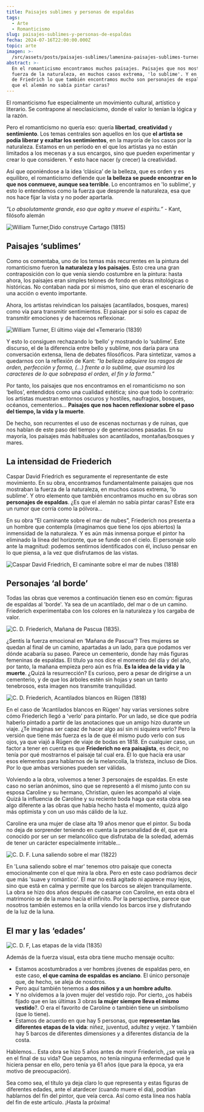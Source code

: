 ```yaml
---
title: Paisajes sublimes y personas de espaldas
tags:
  - Arte
  - Romanticismo
slug: paisajes-sublimes-y-personas-de-espaldas
fecha: 2024-07-16T22:00:00.000Z
topic: arte
imagen: >-
  /src/assets/posts/paisajes-sublimes/lamenina-paisajes-sublimes-turner-dido.webp
abstract: >-
  En el romanticismo encontramos muchos paisajes. Paisajes que nos mostraban la
  fuerza de la naturaleza, en muchos casos extrema, 'lo sublime'. Y en la obra
  de Friedrich lo que también encontramos mucho son personajes de espaldas. ¿Es
  que el alemán no sabía pintar caras?
---
```


El romanticismo fue especialmente un movimiento cultural, artístico y literario. Se contrapone al neoclasicismo, donde el valor lo tenían la lógica y la razón.

Pero el romanticismo no quería eso: quería **libertad**, **creatividad** y **sentimiento**. Los temas centrales son aquellos en los que **el artista se podía liberar y exaltar los sentimientos**, en la mayoría de los casos por la naturaleza. Estamos en un período en el que los artistas ya no están limitados a los mecenas y a sus encargos, sino que pueden experimentar y crear lo que consideren. Y esto hace nacer (y crecer) la creatividad.

Así que oponiéndose a la idea ‘clásica’ de la belleza, que es orden y es equilibro, el romanticismo defiende que **la belleza se puede encontrar en lo que nos conmueve, aunque sea terrible**. Lo encontramos en 'lo sublime', y esto lo entendemos como la fuerza que desprende la naturaleza, esa que nos hace fijar la vista y no poder apartarla.

*"Lo absolutamente grande, eso que agita y mueve el espíritu.”* - Kant, filósofo alemán

![William Turner,Dido construye Cartago (1815)](/src/assets/posts/paisajes-sublimes/lamenina-paisajes-sublimes-turner-dido.webp "William Turner,Dido construye Cartago (1815)")

## Paisajes ‘sublimes’

Como os comentaba, uno de los temas más recurrentes en la pintura del romanticismo fueron **la naturaleza y los paisajes**. Esto crea una gran contraposición con lo que venía siendo costumbre en la pintura: hasta ahora, los paisajes eran simples telones de fondo en obras mitológicas o históricas. No contaban nada por si mismos, sino que eran el escenario de una acción o evento importante.

Ahora, los artistas reivindican los paisajes (acantilados, bosques, mares) como vía para transmitir sentimientos. El paisaje por si solo es capaz de transmitir emociones y de hacernos reflexionar.

![William Turner, El último viaje del «Temerario (1839)](/src/assets/posts/paisajes-sublimes/lamenina-paisajes-sublimes-ultimo-viaje-temerario.webp "William Turner, El último viaje del «Temerario (1839)")

Y esto lo consiguen rechazando lo ‘bello’ y mostrando lo ‘sublime’. Este discurso, el de la diferencia entre bello y sublime, nos daría para una conversación extensa, llena de debates filosóficos. Para sintetizar, vamos a quedarnos con la reflexión de Kant: *“la belleza adquiere los rasgos de orden, perfección y forma, (…) frente a lo sublime, que asumirá los caracteres de lo que sobrepasa el orden, el fin y la forma.”*

Por tanto, los paisajes que nos encontramos en el romanticismo no son ‘bellos’, entendidos como una cualidad estética; sino que todo lo contrario: los artistas muestran entornos oscuros y hostiles, naufragios, bosques, océanos, cementerios… **Paisajes que nos hacen reflexionar sobre el paso del tiempo, la vida y la muerte**.

De hecho, son recurrentes el uso de escenas nocturnas y de ruinas, que nos hablan de este paso del tiempo y de generaciones pasadas. En su mayoría, los paisajes más habituales son acantilados, montañas/bosques y mares.

## La intensidad de Friederich

Caspar David Friedrich es seguramente el representante de este movimiento. En su obra, encontramos fundamentalmente paisajes que nos mostraban la fuerza de la naturaleza, en muchos casos extrema, 'lo sublime'. Y otro elemento que también encontramos mucho en su obras son **personajes de espaldas**. ¿Es que el alemán no sabía pintar caras? Este era un rumor que corría como la pólvora…

En su obra “El caminante sobre el mar de nubes”, Friederich nos presenta a un hombre que contempla (imaginamos que tiene los ojos abiertos) la inmensidad de la naturaleza. Y es aún más inmensa porque el pintor ha eliminado la línea del horizonte, que se funde con el cielo. El personaje solo ante la magnitud: podemos sentirnos identificados con él, incluso pensar en lo que piensa, a la vez que disfrutamos de las vistas.

![Caspar David Friedrich, El caminante sobre el mar de nubes (1818)](/src/assets/posts/paisajes-sublimes/lamenina-paisajes-sublimes-caminante-sobre-mar-nube.webp "Caspar David Friedrich, El caminante sobre el mar de nubes (1818)")

## Personajes ‘al borde’

Todas las obras que veremos a continuación tienen eso en común: figuras de espaldas al 'borde'. Ya sea de un acantilado, del mar o de un camino. Friederich experimentaba con los colores en la naturaleza y los cargaba de valor.

![C. D. Friederich, Mañana de Pascua (1835).](/src/assets/posts/paisajes-sublimes/lamenina-paisajes-sublimes-manana-pascua.webp "C. D. Friederich, Mañana de Pascua (1835).")

¿Sentís la fuerza emocional en ‘Mañana de Pascua’? Tres mujeres se quedan al final de un camino, apartadas a un lado, para que podamos ver dónde acabaría su paseo. Parece un cementerio, donde hay más figuras femeninas de espaldas. El título ya nos dice el momento del día y del año, por tanto, la mañana empieza pero aún es fría. **Es la idea de la vida y la muerte**. ¿Quizá la resurrección? Es curioso, pero a pesar de dirigirse a un cementerio, y de que los árboles estén sin hojas y sean un tanto tenebrosos, esta imagen nos transmite tranquilidad.

![C. D. Friederich, Acantilados blancos en Rügen (1818)](/src/assets/posts/paisajes-sublimes/lamenina-paisajes-sublimes-acantilados-blancos.webp "C. D. Friederich, Acantilados blancos en Rügen (1818)")

En el caso de 'Acantilados blancos en Rügen' hay varias versiones sobre cómo Friederich llegó a 'verlo' para pintarlo. Por un lado, se dice que podría haberlo pintado a partir de las anotaciones que un amigo hizo durante un viaje. ¿Te imaginas ser capaz de hacer algo así sin ni siquiera verlo? Pero la versión que tiene más fuerza es la de que él mismo pudo verlo con sus ojos, ya que viajó a Rügen de viaje de bodas en 1818. En cualquier caso, un factor a tener en cuenta es que **Friederich no era paisajista**, es decir, no tenía por qué mostrarnos el paisaje tal cual era. Él lo que hacía era usar esos elementos para hablarnos de la melancolía, la tristeza, incluso de Dios. Por lo que ambas versiones pueden ser válidas.

Volviendo a la obra, volvemos a tener 3 personajes de espaldas. En este caso no serían anónimos, sino que se representó a él mismo junto con su esposa Caroline y su hermano, Christian, quien les acompañó al viaje. Quizá la influencia de Caroline y su reciente boda haga que esta obra sea algo diferente a las obras que había hecho hasta el momento, quizá algo más optimista y con un uso más cálido de la luz.

Caroline era una mujer de clase alta 19 años menor que el pintor. Su boda no deja de sorprender teniendo en cuenta la personalidad de él, que era conocido por ser un ser melancólico que disfrutaba de la soledad, además de tener un carácter especialmente irritable…

![C. D. F. Luna saliendo sobre el mar (1822)](/src/assets/posts/paisajes-sublimes/lamenina-paisajes-sublimes-luna-saliendo.webp "C. D. F. Luna saliendo sobre el mar (1822)")

En 'Luna saliendo sobre el mar' tenemos otro paisaje que conecta emocionalmente con el que mira la obra. Pero en este caso podríamos decir que más 'suave y romántico'. El mar no está agitado ni aparece muy lejos, sino que está en calma y permite que los barcos se alejen tranquilamente. La obra se hizo dos años después de casarse con Caroline, en esta obra el matrimonio se de la mano hacía el infinito. Por la perspectiva, parece que nosotros también estemos en la orilla viendo los barcos irse y disfrutando de la luz de la luna.

## El mar y las ‘edades’

![C. D. F, Las etapas de la vida (1835)](/src/assets/posts/paisajes-sublimes/lamenina-paisajes-sublimes-etapas-vida.webp "C. D. F, Las etapas de la vida (1835)")

Además de la fuerza visual, esta obra tiene mucho mensaje oculto:

* Estamos acostumbrados a ver hombres jóvenes de espaldas pero, en este caso, **el que camina de espaldas es anciano**. El único personaje que, de hecho, se aleja de nosotros.
* Pero aquí también tenemos a **dos niños y a un hombre adulto**.
* Y no olvidemos a la joven mujer del vestido rojo. Por cierto, ¿os habéis fijado que en las últimas 3 obras **la mujer siempre lleva el mismo vestido**?. O era el favorito de Caroline o también tiene un simbolismo (que lo tiene).
* Estamos de acuerdo en que hay 5 personas, que **representan las diferentes etapas de la vida**: niñez, juventud, adultez y vejez. Y también hay 5 barcos de diferentes dimensiones y a diferentes distancia de la costa.

Hablemos... Esta obra se hizo 5 años antes de morir Friederich, ¿se veía ya en el final de su vida? Que sepamos, no tenía ninguna enfermedad que le hiciera pensar en ello, pero tenía ya 61 años (que para la época, ya era motivo de preocupación).

Sea como sea, el título ya deja claro lo que representa y estas figuras de diferentes edades, ante el atardecer (cuando muere el día), podrían hablarnos del fin del pintor, que veía cerca. Así como esta línea nos habla del fin de este artículo. ¡Hasta la próxima!
